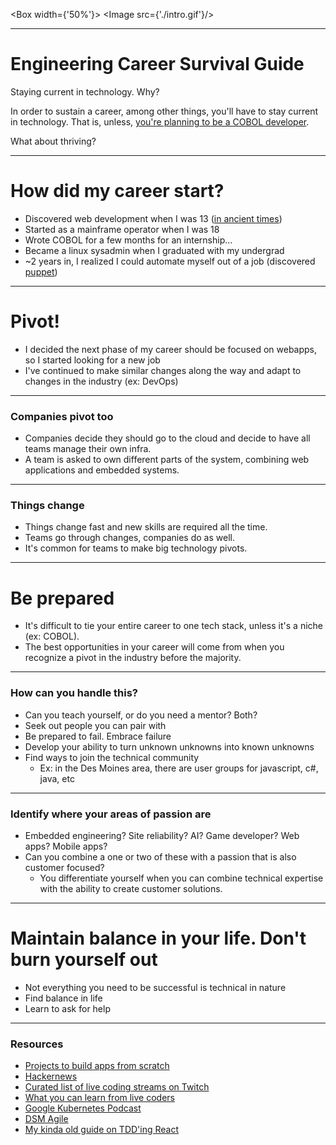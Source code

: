 
<Box width={'50%'}>
    <Image src={'./intro.gif'}/>
</Box>

---

# Engineering Career Survival Guide

Staying current in technology. Why?

In order to sustain a career, among other things, you'll have to stay current in technology. That is, unless, [you're
planning to be a COBOL developer](https://www.wired.com/story/cant-file-unemployment-dont-blame-cobol/).

What about thriving?

---

# How did my career start?

* Discovered web development when I was 13 ([in ancient times](https://web.archive.org/web/19980210175524/http://www.yahoo.com/))
* Started as a mainframe operator when I was 18
* Wrote COBOL for a few months for an internship...
* Became a linux sysadmin when I graduated with my undergrad
* ~2 years in, I realized I could automate myself out of a job (discovered [puppet](https://puppet.com))

---

# Pivot!

* I decided the next phase of my career should be focused on webapps, so I started looking for a new job
* I've continued to make similar changes along the way and adapt to changes in the industry (ex: DevOps)

---

### Companies pivot too

* Companies decide they should go to the cloud and decide to have all teams manage their own infra.
* A team is asked to own different parts of the system, combining web applications and embedded systems.

---

### Things change

* Things change fast and new skills are required all the time.
* Teams go through changes, companies do as well.
* It's common for teams to make big technology pivots.

---

# Be prepared

* It's difficult to tie your entire career to one tech stack, unless it's a niche (ex: COBOL).
* The best opportunities in your career will come from when you recognize a pivot in the industry before the majority.

---

### How can you handle this?

* Can you teach yourself, or do you need a mentor? Both?
* Seek out people you can pair with
* Be prepared to fail. Embrace failure
* Develop your ability to turn unknown unknowns into known unknowns
* Find ways to join the technical community
  * Ex: in the Des Moines area, there are user groups for javascript, c#, java, etc

---

### Identify where your areas of passion are

* Embedded engineering? Site reliability? AI? Game developer? Web apps? Mobile apps?
* Can you combine a one or two of these with a passion that is also customer focused?
  * You differentiate yourself when you can combine technical expertise with the ability to create customer solutions.

---

# Maintain balance in your life. Don't burn yourself out

* Not everything you need to be successful is technical in nature
* Find balance in life
* Learn to ask for help

---

### Resources

* [Projects to build apps from scratch](https://github.com/tuvtran/project-based-learning)
* [Hackernews](https://news.ycombinator.com)
* [Curated list of live coding streams on Twitch](https://twitch.belly.io)
* [What you can learn from live coders](https://www.danvega.dev/blog/2019/05/10/what-you-can-learn-from-live-coders/)
* [Google Kubernetes Podcast](https://kubernetespodcast.com)
* [DSM Agile](http://dsmagile.agileiowa.org)
* [My kinda old guide on TDD'ing React](https://news.ycombinator.com/item?id=9406158)
